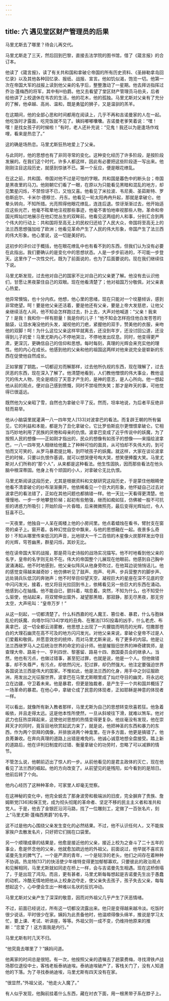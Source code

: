 ```yaml
---
---
---
```

title: 六 遇见堂区财产管理员的后果
---




马里尤斯去了哪里？待会儿再交代。

马里尤斯走了三天，然后回到巴黎，直接去法学院的图书馆，借了《箴言报》的合订本。

他读了《箴言报》，读了有关共和国和拿破仑帝国的所有历史资料、《圣赫勒拿岛回忆录》以及其他各种回忆录、报纸、战报、宣言。他如饥似渴，饱览一切。他第一次在帝国大军的战报上读到他父亲的名字后，整整激动了一星期。他去拜访指挥过乔治·蓬梅西的将军，其中有H伯爵。他又去看望了堂区财产管理员马伯夫，后者给他讲了上校退休在韦农的生活，他的花木，他的孤独。马里尤斯对父亲有了充分的了解，他卓越、高尚、温和，既是勇猛的狮子，又是温驯的羔羊。

在这期间，他的全部心思和时间都用在阅读上，几乎不再和吉诺曼家的人在一起。他吃饭时才露面，吃完饭就不见了。姨妈嘟嘟囔囔。吉诺曼老爹笑着说：“嘿！嘿！是找女孩子的时候啦！”有时，老人还补充说：“见鬼！我还以为是逢场作戏哩，看来是热恋了。”

这的确是场热恋。马里尤斯狂热地爱上了父亲。

与此同时，他的思想也有了非同寻常的变化。这种变化经历了许多阶段，是按阶段发展的。在我们这个时代，许多人都这样，因此有必要把这些阶段逐一写出来。他刚刚注目这段历史，就感到惊骇不已。第一个反应，便是眼花缭乱。

在这之前，共和国、帝国对他不过是可怕的字眼。共和国是暮色中的断头台；帝国是黑夜里的马刀。他刚朝它们看了一眼，在原以为只能看见黑暗和混乱的地方，却见繁星闪烁，不禁惊讶不已，又怕又喜。他看见了米拉波、韦尼奥、圣茹斯特、罗伯斯庇尔、卡米尔·德穆兰、丹东。他看见一轮太阳冉冉升起，那就是拿破仑。他晕头转向，不知所措。光亮照得他眼花缭乱，连连后退。惊讶渐渐过去，他开始适应这些光芒，他毫不眩晕地注视那些事迹，他毫不害怕地审视那些人物，革命和帝国光辉灿烂地展示在他幻觉丛生的双眸前。他看见这两组的人和事，分别汇合到两个伟大的行动上：共和国将至高无上的民权归还给了人民大众，帝国将至高无上的法兰西思想强加给了欧洲；他看见革命产生了人民的伟大形象，帝国产生了法兰西的伟大形象。他心里说，这一切是美好的。

这初步的评价过于概括，他在眼花缭乱中也有看不到的东西，但我们认为没有必要在此指出。我们要确认的是变化中的思想状态。人是一步步前进的，不可能一步登天。这里作了一次性交代，既为了前面说的，也为了后面要说的。现在我们继续往下说。

马里尤斯发现，过去他对自己的国家不比对自己的父亲更了解。他没有去认识他们，甘愿让黑夜蒙住自己的双眼。现在他看清楚了；他对祖国万分敬佩，对父亲衷心热爱。

他异常懊恼，也十分内疚。他想，他心里的思绪，现在只能对一个坟墓倾诉，感到非常绝望。呵！要是他父亲还活着，要是他还有父亲，要是上帝大发慈悲，让他父亲继续活在人间，他不知会怎样跑过去，扑上去，大声对他喊道：“父亲！我来了！是我！我和你一样有胆量！我是你的儿子！”他不知会怎样抱住他白发苍苍的脑袋，让泪水淹没他的头发，凝视他的刀疤，紧握他的双手，赞美他的衣服，亲吻他的双脚！呵！为什么这位父亲这样早就离去，还没到年岁，还没讨回公道，还没得到儿子的爱！马里尤斯内心不停地哭泣，不停地发出叹息。同时，他变得更严肃，更深沉，更确信自己的信仰和思想。每时每刻，真理的光辉会来充实他的理性。他的内心在成长。他感到他的父亲和他的祖国这两样对他来说完全是崭新的东西在促使他自然成长。

正如掌握了钥匙，一切都迎刃而解那样，过去他所仇视的东西，现在理解了，过去厌恶的东西，现在深入了解了。他清楚地看到，人们教他憎恨的伟大事业，教他诅咒的伟大人物，完全是顺应了天意才产生的，是神的意志，是人心所向。他一想起他从前的观点，便对自己感到愤慨，同时不禁哑然失笑；那才是昨天的事，可他觉得已很遥远。

既然他为父亲昭了雪，自然也为拿破仑平了反。然而，坦率地说，为后者平反绝非轻而易举。

他从小脑袋里就灌满一八一四年党人[133]对波拿巴的看法。而复辟王朝的所有偏见，它的利益和本能，都是为了丑化拿破仑。它比罗伯斯庇尔更憎恨拿破仑。它相当巧妙地利用了民族的厌倦和母亲的仇恨。波拿巴变成了近乎传说中的妖魔，为了按照人民的想像——正如刚才指出的，民众的想像有如孩子的想像——来描绘波拿巴，一八一四年党人相继给他戴上了种种可怕的面具，从可怕却不失伟大的，到可怕而又可笑的，从罗马暴君提比略，到吓唬孩子的妖魔。就这样，大家在谈论波拿巴的时候，只要以仇恨作基调，就可以想哭便号啕大哭，想笑便捧腹大笑。马里尤斯对人们所称的“那个人”，从来都是这种看法。他生性固执，因而那些看法在他头脑中根深蒂固。他身上有个顽固的小人，对拿破仑无比仇恨。

马里尤斯阅读这段历史，尤其是根据资料和文献研究这段历史，于是蒙住他眼睛使他看不清拿破仑的纱布渐渐撕开。他依稀看见一个巨大的形象，他怀疑自己过去对波拿巴的看法错了，正如在其他问题也都搞错一样。他一天比一天看得更清楚。他慢慢地、一步一步地攀登阶梯；起初有些勉强，继而如痴如狂，仿佛被一股不可抗拒的诱惑力所吸引；开始阶段一片昏暗，后来微微照亮，最后变得光辉灿烂，令人狂喜不已。

一天夜里，他独自一人呆在阁楼上他的小房间里。他点着蜡烛在看书，臂肘支在窗旁的桌子上。窗开着。各种幻觉自空中飘来，与他的思想融在一起。夜景多么奇妙！不知从哪里传来低沉的声音，比地球大一千二百倍的木星像火炭那样发出夺目的光辉，穹苍幽黑，群星闪烁，其妙无比。

他在读帝国大军的战报，那是荷马史诗般的战场实况描写。他不时地看到他父亲的名字，皇帝的名字则无处不在。伟大的帝国整个儿展现在他眼前。他感到自己胸中波涌涛起。他不时地感到，他父亲似阵风从他身旁吹过，在他耳边说悄悄话儿。他的感觉变得越来越奇妙；他仿佛听见了鼓声、炮声、号声、步兵营整齐的脚步声、远处骑兵队低沉的奔驰声；他不时举目仰望天空，凝视巨大的星座在深不见底的空中闪闪发光，接着，他又将目光拉回到书上，依稀看见另一些巨大的东西在涌动。他感到心在抽搐。他不能自已，颤抖着，喘息着。突然，不知为什么，也不知受什么驱使，他站起来，将双臂伸出窗外，凝望那黑暗，那寂静，那无尽黑夜，那无穷太空，大声吼叫：“皇帝万岁！”

从这一刻起，一切都清楚了。什么科西嘉的吃人魔王、篡位者、暴君，什么与胞妹乱伦的妖魔、向塔尔玛[134]学戏的丑角、在雅法[135]投毒的凶手，什么老虎、布奥拿巴，这一切全都云消雾散，他思想上出现了一片朦胧而明亮的光辉，恺撒那苍白的大理石幽灵在高不可及的地方闪闪发光。对他父亲来说，拿破仑皇帝不过是人们爱戴和敬佩，并愿意效忠的统帅，而对马里尤斯来说，有了更多的内容。他是让法兰西继罗马人之后统治世界的命定的设计师。他是摧毁旧世界的神奇建筑师，是查理大帝、路易十一、亨利四世、黎塞留、路易十四、救国委员会的继承人。当然，他也有污点，也做过错事，甚至犯过罪，也就是说，他是一个人。但他做错事，却不失尊严，有污点，却依然闪光，犯过罪，却仍然强大。他注定要强迫世界各国说法兰西是伟大的国家。不惟如此，他是法兰西的化身，用手中之剑征服欧洲，用发出之光征服世界。波拿巴在马里尤斯眼里成了灿烂夺目的幽灵，将永远屹立在边疆，守卫着未来。他是暴君，但更是独裁者，是产生于一个共和国并概括了一场革命的暴君。在他心中，拿破仑成了民意的体现者，正如耶稣是神意的体现者一样。

可以看出，就像所有新入教者那样，马里尤斯为自己的思想转变欣喜若狂。他急着皈依，并且走得太远。这是他本性所使然，一旦从斜坡往下滑，就难以煞车。他对武力也狂热崇拜起来，这使他对思想的热情变得更复杂。他丝毫没有发现，他在崇拜天才的同时，竟盲目地欣赏起武力来了，就是说，他把神圣的东西和暴力的东西，作为两个崇拜的偶像，并排放进两个神龛里。在许多方面，他更是搞错了。他良莠兼收。在奔向真理的道路上出错是难免的。他诚心诚意地想全盘接受。踏上新的道路后，他在评判旧制度的过错、衡量拿破仑的功劳时，忽略了可以减罪的情节。

不管怎么说，他朝前迈出了惊人的一步。从前他看见的是君主政体的灭亡，现在他看见了法兰西的崛起。他的方向改变了。从前望见的是残阳，如今看到的是旭日。他前后转了个向。

他内心经历了这种种革命，可家里人却毫无觉察。

在这神秘的变化中，他完全蜕去了那身波旁和极端派的旧皮，完全摒弃了贵族、詹姆斯党[136]和保王党，成为彻头彻尾的革命者、坚定不移的民主主义者和准共和党人。于是，他去了金银匠沿河马路，找了一位雕刻工，定做了一百张名片，刻上“马里尤斯·蓬梅西男爵”的名字。

这不过是他内心围绕父亲发生变化的必然结果。不过，他不认识任何人，又不能挨家挨户去散发名片，只好把它们揣在口袋里。

另一个顺理成章的结果是，他愈是接近他的父亲，接近上校为之奋斗了二十五年的事业，愈是怀念他的父亲，他就愈加疏远他的外祖父。前面说过，他早就不喜欢吉诺曼先生的脾气了。一个是严肃的青年，一个是轻浮的老头，他们之间存在着种种不协调。热龙特[137]的快活使少年维特变得更加郁郁寡欢。只要彼此的政治观点和见解相同，马里尤斯就如同走在桥上一样，会与吉诺曼先生相遇。现在这桥倒塌了，于是出现了鸿沟。而且，更有甚者，马里尤斯每每想起是吉诺曼先生出于愚蠢的动机，冷酷无情地把他从上校身边夺走，使父亲失去孩子，孩子失去父亲，每每想起这个，心中便会生出一种难以名状的反抗冲动。

马里尤斯对父亲产生了深深的敬意，因而对外祖父几乎产生了厌恶情绪。

不过，前面已经说过，所有这一切都没流露出来。他只是变得越来越冷淡。吃饭时很少说话，平时很少在家。姨妈为此责备他时，他温顺得像头绵羊，推说是学习太忙，要上课、考试、听讲座，等等。外祖父则一成不变，仍维持他原来的推断：“恋爱了！这方面我是内行。”

马里尤斯有时几天不归。

“他究竟去哪里了？”姨妈问道。

他离家的时间总是很短。有一次，他按照父亲的遗嘱去了趟蒙费梅，寻找滑铁卢战场那位退役中士，客栈老板泰纳迪埃。泰纳迪埃破产了，客栈关门了，没有人知道他的下落。为了寻找泰纳迪埃，马里尤斯有四天没有在家。

“很显然，”外祖父说，“他走火入魔了。”

有人似乎发现，他胸前挂着什么东西，藏在衬衣下面，用一根黑带子系在脖子上。